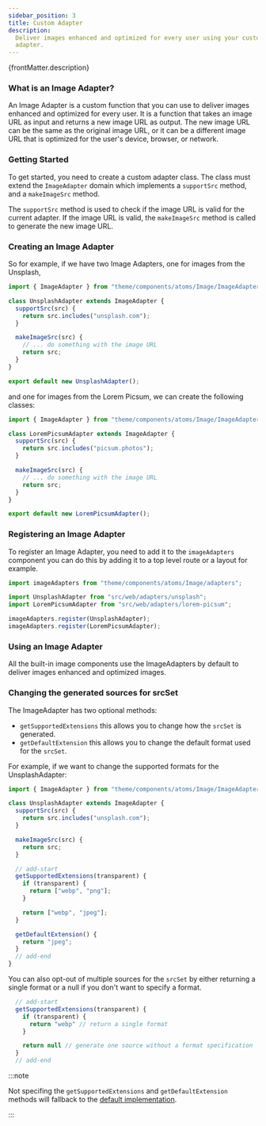 ```yaml
---
sidebar_position: 3
title: Custom Adapter
description:
  Deliver images enhanced and optimized for every user using your custom
  adapter.
---
```



<SinceVersion tag="2.20" />

<p>{frontMatter.description}</p>

### What is an Image Adapter?

An Image Adapter is a custom function that you can use to deliver images
enhanced and optimized for every user. It is a function that takes an image URL
as input and returns a new image URL as output. The new image URL can be the
same as the original image URL, or it can be a different image URL that is
optimized for the user's device, browser, or network.

### Getting Started

To get started, you need to create a custom adapter class. The class must extend
the `ImageAdapter` domain which implements a `supportSrc` method, and a
`makeImageSrc` method.

The `supportSrc` method is used to check if the image URL is valid for the
current adapter. If the image URL is valid, the `makeImageSrc` method is called
to generate the new image URL.

### Creating an Image Adapter

So for example, if we have two Image Adapters, one for images from the Unsplash,

```js title="src/web/adapters/unsplash.js"
import { ImageAdapter } from "theme/components/atoms/Image/ImageAdapter";

class UnsplashAdapter extends ImageAdapter {
  supportSrc(src) {
    return src.includes("unsplash.com");
  }

  makeImageSrc(src) {
    // ... do something with the image URL
    return src;
  }
}

export default new UnsplashAdapter();
```

and one for images from the Lorem Picsum, we can create the following classes:

```js title="src/web/adapters/lorem-picsum.js"
import { ImageAdapter } from "theme/components/atoms/Image/ImageAdapter";

class LoremPicsumAdapter extends ImageAdapter {
  supportSrc(src) {
    return src.includes("picsum.photos");
  }

  makeImageSrc(src) {
    // ... do something with the image URL
    return src;
  }
}

export default new LoremPicsumAdapter();
```

### Registering an Image Adapter

To register an Image Adapter, you need to add it to the `imageAdapters`
component you can do this by adding it to a top level route or a layout for
example.

```js title="src/web/routes/Home/Home.js"
import imageAdapters from "theme/components/atoms/Image/adapters";

import UnsplashAdapter from "src/web/adapters/unsplash";
import LoremPicsumAdapter from "src/web/adapters/lorem-picsum";

imageAdapters.register(UnsplashAdapter);
imageAdapters.register(LoremPicsumAdapter);
```

### Using an Image Adapter

All the built-in image components use the ImageAdapters by default to deliver
images enhanced and optimized images.

### Changing the generated sources for srcSet

The ImageAdapter has two optional methods:

- `getSupportedExtensions` this allows you to change how the `srcSet` is
  generated.
- `getDefaultExtension` this allows you to change the default format used for
  the `srcSet`.

For example, if we want to change the supported formats for the UnsplashAdapter:

```js title="src/web/adapters/unsplash.js"
import { ImageAdapter } from "theme/components/atoms/Image/ImageAdapter";

class UnsplashAdapter extends ImageAdapter {
  supportSrc(src) {
    return src.includes("unsplash.com");
  }

  makeImageSrc(src) {
    return src;
  }

  // add-start
  getSupportedExtensions(transparent) {
    if (transparent) {
      return ["webp", "png"];
    }

    return ["webp", "jpeg"];
  }

  getDefaultExtension() {
    return "jpeg";
  }
  // add-end
}
```

You can also opt-out of multiple sources for the `srcSet` by either returning a
single format or a null if you don't want to specify a format.

```js title="src/web/adapters/unsplash.js"
  // add-start
  getSupportedExtensions(transparent) {
    if (transparent) {
      return "webp" // return a single format
    }

    return null // generate one source without a format specification
  }
  // add-end
```

:::note

Not specifing the `getSupportedExtensions` and `getDefaultExtension` methods
will fallback to the
[default implementation](https://gitlab.blackswift.cloud/front-commerce/front-commerce/-/blob/7b41c06087c621b172b91270465a79c4d1aa2713/src/web/theme/components/atoms/Image/ImageAdapter.js#L17-33).

:::
